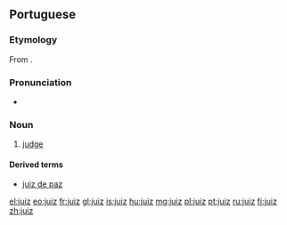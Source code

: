 ==Portuguese==

===Etymology===
From {{etyl|la|pt}} {{term|iudex|iūdex|lang=la}}.

===Pronunciation===
* {{a|Portugal}} {{IPA|/ʒu.ˈiʃ/|lang=pt}}

===Noun===
{{pt-noun|m|juízes}}

# [[judge]]

====Derived terms====
* [[juiz de paz]]

[[el:juiz]]
[[eo:juiz]]
[[fr:juiz]]
[[gl:juiz]]
[[is:juiz]]
[[hu:juiz]]
[[mg:juiz]]
[[pl:juiz]]
[[pt:juiz]]
[[ru:juiz]]
[[fi:juiz]]
[[zh:juiz]]